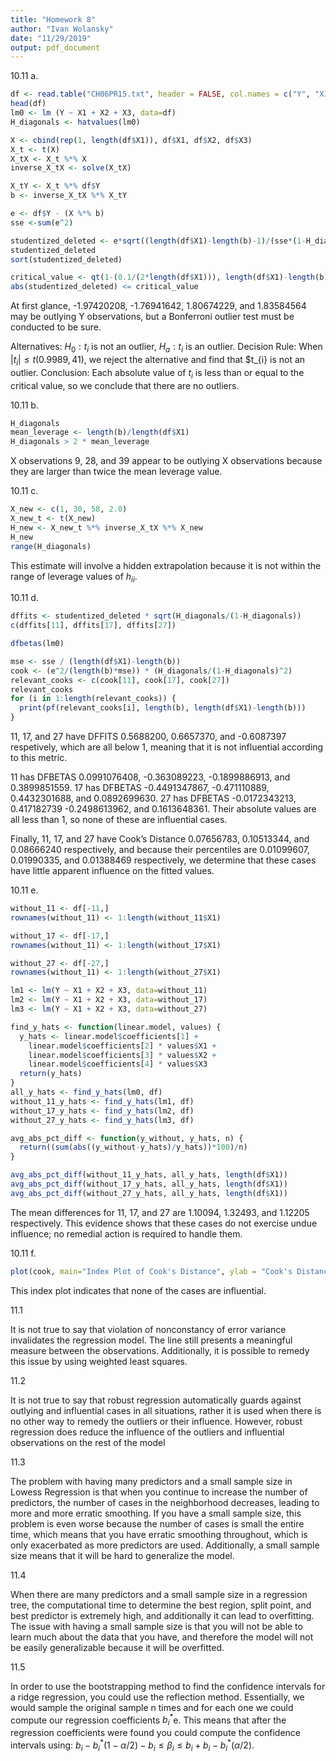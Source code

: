 ```yaml
---
title: "Homework 8"
author: "Ivan Wolansky"
date: "11/29/2019"
output: pdf_document
---
```


10.11 a.
```r
df <- read.table("CH06PR15.txt", header = FALSE, col.names = c("Y", "X1", "X2", "X3"))
head(df)
lm0 <- lm (Y ~ X1 + X2 + X3, data=df)
H_diagonals <- hatvalues(lm0)

X <- cbind(rep(1, length(df$X1)), df$X1, df$X2, df$X3)
X_t <- t(X)
X_tX <- X_t %*% X
inverse_X_tX <- solve(X_tX)

X_tY <- X_t %*% df$Y
b <- inverse_X_tX %*% X_tY

e <- df$Y - (X %*% b)
sse <-sum(e^2)

studentized_deleted <- e*sqrt((length(df$X1)-length(b)-1)/(sse*(1-H_diagonals)-e^2))
studentized_deleted
sort(studentized_deleted)

critical_value <- qt(1-(0.1/(2*length(df$X1))), length(df$X1)-length(b)-1)
abs(studentized_deleted) <= critical_value
```
At first glance, -1.97420208, -1.76941642, 1.80674229, and 1.83584564 may be outlying Y observations, but a Bonferroni outlier test must be conducted to be sure.

Alternatives: $H_{0}: t_{i}$ is not an outlier, $H_{a}: t_{i}$ is an outlier.
Decision Rule: When $|t_{i}| \leq t(0.9989, 41)$, we reject the alternative and find that $t_{i} is not an outlier.
Conclusion: Each absolute value of $t_{i}$ is less than or equal to the critical value, so we conclude that there are no outliers.

10.11 b.
```r
H_diagonals
mean_leverage <- length(b)/length(df$X1)
H_diagonals > 2 * mean_leverage
```
X observations 9, 28, and 39 appear to be outlying X observations because they are larger than twice the mean leverage value.

10.11 c.
```r
X_new <- c(1, 30, 58, 2.0)
X_new_t <- t(X_new)
H_new <- X_new_t %*% inverse_X_tX %*% X_new
H_new
range(H_diagonals)
```
This estimate will involve a hidden extrapolation because it is not within the range of leverage values of $h_{ii}$.

10.11 d.
```r
dffits <- studentized_deleted * sqrt(H_diagonals/(1-H_diagonals))
c(dffits[11], dffits[17], dffits[27])

dfbetas(lm0)

mse <- sse / (length(df$X1)-length(b))
cook <- (e^2/(length(b)*mse)) * (H_diagonals/(1-H_diagonals)^2)
relevant_cooks <- c(cook[11], cook[17], cook[27])
relevant_cooks
for (i in 1:length(relevant_cooks)) {
  print(pf(relevant_cooks[i], length(b), length(df$X1)-length(b)))
}
```
11, 17, and 27 have DFFITS 0.5688200, 0.6657370, and -0.6087397 respetively, which are all below 1, meaning that it is not influential according to this metric. 

11 has DFBETAS 0.0991076408, -0.363089223, -0.1899886913, and 0.3899851559. 17 has DFBETAS -0.4491347867, -0.471110889, 0.4432301688, and 0.0892699630. 27 has DFBETAS -0.0172343213, 0.417182739 -0.2498613962, and 0.1613648361. Their absolute values are all less than 1, so none of these are influential cases.

Finally, 11, 17, and 27 have Cook's Distance 0.07656783, 0.10513344, and 0.08666240 respectively, and because their percentiles are 0.01099607, 0.01990335, and 0.01388469 respectively, we determine that these cases have little apparent influence on the fitted values.

10.11 e.
```r
without_11 <- df[-11,]
rownames(without_11) <- 1:length(without_11$X1)

without_17 <- df[-17,]
rownames(without_11) <- 1:length(without_17$X1)

without_27 <- df[-27,]
rownames(without_11) <- 1:length(without_27$X1)

lm1 <- lm(Y ~ X1 + X2 + X3, data=without_11)
lm2 <- lm(Y ~ X1 + X2 + X3, data=without_17)
lm3 <- lm(Y ~ X1 + X2 + X3, data=without_27)

find_y_hats <- function(linear.model, values) {
  y_hats <- linear.model$coefficients[1] +
    linear.model$coefficients[2] * values$X1 +
    linear.model$coefficients[3] * values$X2 +
    linear.model$coefficients[4] * values$X3
  return(y_hats)
}
all_y_hats <- find_y_hats(lm0, df)
without_11_y_hats <- find_y_hats(lm1, df)
without_17_y_hats <- find_y_hats(lm2, df)
without_27_y_hats <- find_y_hats(lm3, df)

avg_abs_pct_diff <- function(y_without, y_hats, n) {
  return((sum(abs((y_without-y_hats)/y_hats))*100)/n)
}

avg_abs_pct_diff(without_11_y_hats, all_y_hats, length(df$X1))
avg_abs_pct_diff(without_17_y_hats, all_y_hats, length(df$X1))
avg_abs_pct_diff(without_27_y_hats, all_y_hats, length(df$X1))

```
The mean differences for 11, 17, and 27 are 1.10094, 1.32493, and 1.12205 respectively. This evidence shows that these cases do not exercise undue influence; no remedial action is required to handle them.

10.11 f.
```r
plot(cook, main="Index Plot of Cook's Distance", ylab = "Cook's Distance", col="blue")
```

This index plot indicates that none of the cases are influential.

11.1

It is not true to say that violation of nonconstancy of error variance invalidates the regression model. The line still presents a meaningful measure between the observations. Additionally, it is possible to remedy this issue by using weighted least squares.

11.2

It is not true to say that robust regression automatically guards against outlying and influential cases in all situations, rather it is used when there is no other way to remedy the outliers or their influence. However, robust regression does reduce the influence of the outliers and influential observations on the rest of the model

11.3

The problem with having many predictors and a small sample size in Lowess Regression is that when you continue to increase the number of predictors, the number of cases in the neighborhood decreases, leading to more and more erratic smoothing. If you have a small sample size, this problem is even worse because the number of cases is small the entire time, which means that you have erratic smoothing throughout, which is only exacerbated as more predictors are used. Additionally, a small sample size means that it will be hard to generalize the model.

11.4

When there are many predictors and a small sample size in a regression tree, the computational time to determine the best region, split point, and best predictor is extremely high, and additionally it can lead to overfitting. The issue with having a small sample size is that you will not be able to learn much about the data that you have, and therefore the model will not be easily generalizable because it will be overfitted.

11.5

In order to use the bootstrapping method to find the confidence intervals for a ridge regression, you could use the reflection method. Essentially, we would sample the original sample n times and for each one we could compute our regression coefficients $b^{*}_{i}$e. This means that after the regression coefficients were found you could compute the confidence intervals using: $b_{i}-b^{*}_{i}(1-\alpha/2)-b_{i} \leq \beta_{i} \leq b_{i} + b_{i} - b^{*}_{i}(\alpha/2)$.
